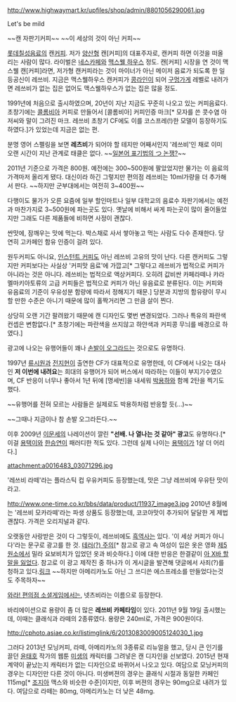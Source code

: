 http://www.highwaymart.kr/upfiles/shop/admin/8801056290061.jpg

Let's be mild

~~캔 자판기커피~~ ~~이 세상의 것이 아닌 커피~~

[[롯데칠성음료]]의 캔[[커피]]. 저가 [[양산형]] 캔[커피]의 대표주자로, 캔커피 하면 이것을 떠올리는 사람이 많다. 라이벌은 [[네스카페]]와 [[동서식품|맥스웰 하우스]] 정도. 캔[커피] 시장을 연 것이 맥스웰 캔[커피]라면, 저가형 캔커피라는 것이 마이너가 아닌 메이저 음료가 되도록 한 일등공신이 레쓰비. 지금은 맥스웰하우스 캔커피가 [[콩라인]]이 되어 [[구멍가게]] 레벨로 내려가면 레쓰비가 없는 집은 없어도 맥스웰하우스가 없는 집은 많을 정도.

1991년에 처음으로 출시하였으며, 20년이 지난 지금도 꾸준히 나오고 있는 커피음료다. 초창기에는 [[콜롬비아]] 커피로 만들어서 [콜롬비아] 커피인증 마크[* 모자를 쓴 콧수염 아저씨와 말이 그려진 마크. 레쓰비 초창기 CF에도 이를 코스프레(!)한 모델이 등장하기도 하였다.]가 있었는데 지금은 없는 편.

분명 영어 스펠링을 보면 '''레츠비'''가 되어야 할 테지만 어째서인지 '레쓰비'인 채로 이미 오랜 시간이 지난 관계로 태클은 없다. ~~[[외래어 표기법/일본어#s-4.2|일본어 표기법의 つ 논쟁?]]~~

2011년 기준으로 가격은 800원. 예전에는 300~500원에 팔았었지만 물가는 이 음료의 가격마저 올리게 됐다. 대신이라 하긴 그렇지만 편의점 레쓰비는 10ml가량을 더 추가해서 판다. ~~하지만 군부대에서는 여전히 3~400원~~

다행이도 물가가 오른 요즘에 일부 할인마트나 일부 대학교의 음료수 자판기에서는 예전과 마찬가지로 3~500원에 파는곳도 있다. 옛날에 비해서 싸게 파는곳이 많이 줄어들었지만 그래도 다른 제품들에 비하면 사정이 괜찮다.

싼맛에, 잠깨우는 맛에 먹는다. 박스채로 사서 쌓아놓고 먹는 사람도 다수 존재한다. 당연히 고카페인 함유 인증이 걸려 있다.

원두커피도 아니요, [[인스턴트 커피]]도 아닌 레쓰비 고유의 맛이 난다. 다른 캔커피도 그렇지만 커피보다는 사실상 '커피맛 음료'에 가깝고[* 그렇다고 레쓰비가 법적으로 커피가 아니라는 것은 아니다. 레쓰비는 법적으로 액상커피다. 오히려 값비싼 카페라떼나 캬라멜마키아토류의 고급 커피들은 법적으로 커피가 아닌 유음료로 분류된다. 이는 커피와 유음료의 기준이 우유성분 함량에 따라서 정해지기 때문.] 당분과 지방의 함유량이 무시할 만한 수준은 아니기 때문에 많이 홀짝거리면 그 만큼 살이 찐다.

상당히 오랜 기간 팔려왔기 때문에 캔 디자인도 몇번 변경되었다. 그러나 특유의 파란색 컨셉은 변함없다.[* 초창기에는 파란색을 쓰지않고 하얀색과 커피콩 무늬를 배경으로 하였다.] 

광고에 나오는 유행어들이 꽤나 [[손발리 오그라진다|손발이 오그라드는]] 것으로도 유명하다. 

{{{#!html
<iframe width="480" height="360" src="http://www.youtube.com/embed/jzawzieoikg" frameborder="0" allowfullscreen></iframe>
}}}

1997년 [[류시원]]과 [[전지현]]이 출연한 CF가 대표적으로 유명한데, 이 CF에서 나오는 대사인 '''저 이번에 내려요'''는 희대의 유행어가 되어 버스에서 따라하는 이들이 부지기수였으며, CF 반응이 너무나 좋아서 1년 뒤에 [명세빈]을 내세워 [[박용하]]와 함께 2탄을 찍기도 했다.

{{{#!html
<iframe width="480" height="360" src="http://www.youtube.com/embed/apdSxbSzU14" frameborder="0" allowfullscreen></iframe>
}}}

~~유행어를 전혀 모르는 사람들은 실제로도 박용하처럼 반응할 듯(...)~~

{{{#!html
<iframe width="480" height="360" src="http://www.youtube.com/embed/ORvMNwx1Rl0" frameborder="0" allowfullscreen></iframe>
}}}

~~그때나 지금이나 참 손발 오그라든다.~~

이후 2009년 [[이문세]]의 나레이션이 깔린 '''"선배. 나 열나는 것 같아" 광고'''도 유명하다.[* 이걸 [[김택용|용택이]]와 [[한승연]]이 패러디한 적도 있다. 그런데 실제 나이는 [[김택용|용택이]]가 1살 더 어리다.]

attachment:a0016483_03071296.jpg

'레쓰비 라떼'라는 플라스틱 컵 우유커피도 등장했는데, 맛은 그냥 레쓰비에 우유탄 맛이라고. 

http://www.one-time.co.kr/bbs/data/product/11937_image3.jpg
2010년 8월에는 '레쓰비 모카라떼'라는 파생 상품도 등장했는데, 코코아맛이 추가되어 달달한 게 제법 괜찮다. 가격은 오리지널과 같다. 

오랫동안 사랑받은 것이 다 그렇듯이, 레쓰비에도 [[흑역사]]는 있다. '이 세상 커피가 아니다'라는 문구로 광고를 한 것. [http://todayhumor.co.kr/board/view.php?table=bestofbest&no=65922&pcok=1 테러(?) 주의][* 참고로 광고 속 여성이 입은 옷은 영화 [[제5원소#s-2|제5원소]]에서 밀라 요보비치가 입었던 옷과 비슷하다.] 이에 대한 반응은 한결같이 [[어둠에다크에서 죽음의데스를 느끼며|아 X바 할 말을 잃었다]]. 참고로 이 광고 제작진 중 하나가 이 게시글을 발견해 댓글에서 사죄(?)를 청하고 있다.[http://dvdprime.donga.com/bbs/view.asp?major=ME&minor=E1&master_id=163&bbsfword_id=&master_sel=&fword_sel=&SortMethod=&SearchCondition=&SearchConditionTxt=&bbslist_id=2067106&page=1 링크] ~~하지만 아메리카노도 아닌 그 쓰디쓴 에스프레소를 만들었다는것도 주목하자~~

[[와라! 편의점#s-4|와라! 편의점 소셜게임]]에서는, 넷츠비라는 이름으로 등장한다.

바리에이션으로 용량이 좀 더 많은 '''레쓰비 카페타임'''이 있다. 2011년 9월 19일 출시했는데, 이때는 클래식과 라떼의 2종류였다. 용량은 240ml로, 가격은 900원이다. 

http://cphoto.asiae.co.kr/listimglink/6/2013083009005124030_1.jpg

그러다 2013년 모닝커피, 라떼, 아메리카노의 3종류로 리뉴얼을 했고, 당시 큰 인기를 끌던 [[윤태호]] 작가의 웹툰 [[미생(웹툰)|미생]]의 캐릭터를 그려넣은 캔 디자인을 선보였다. 2015년 현재 계약이 끝났는지 캐릭터가 없는 디자인으로 바뀌어서 나오고 있다. 여담으로 모닝커피의 경우는 디자인만 다른 것이 아니다. 미생버젼의 경우는 클래식 시절과 동일한 카페인 115mg[* [[조지아]] 맥스와 비슷한 수준]이지만, 이후 버젼의 경우는 90mg으로 내려가 있다. 여담으로 라떼는 80mg, 아메리카노는 더 낮은 48mg.
